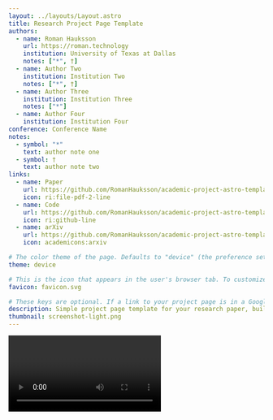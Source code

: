 ```yaml
---
layout: ../layouts/Layout.astro
title: Research Project Page Template
authors:
  - name: Roman Hauksson
    url: https://roman.technology
    institution: University of Texas at Dallas
    notes: ["*", †]
  - name: Author Two
    institution: Institution Two
    notes: ["*", †]
  - name: Author Three
    institution: Institution Three
    notes: ["*"]
  - name: Author Four
    institution: Institution Four
conference: Conference Name
notes:
  - symbol: "*"
    text: author note one
  - symbol: †
    text: author note two
links:
  - name: Paper
    url: https://github.com/RomanHauksson/academic-project-astro-template
    icon: ri:file-pdf-2-line
  - name: Code
    url: https://github.com/RomanHauksson/academic-project-astro-template
    icon: ri:github-line
  - name: arXiv
    url: https://github.com/RomanHauksson/academic-project-astro-template
    icon: academicons:arxiv

# The color theme of the page. Defaults to "device" (the preference set in the user's brower or operating system). Setting this to "light" or "dark" will override the user's preference. This is useful if your figures only look good in one theme.
theme: device

# This is the icon that appears in the user's browser tab. To customize, change the favicon.svg file in /public/, or add your own file to /public/ and change the filename here.
favicon: favicon.svg

# These keys are optional. If a link to your project page is in a Google search result, text message, or social media post, it will often appear as a "link preview card" based on its title, description, favicon, and thumbnail. After you publish your page, you can double check that these previews look right using [this tool](https://linkpreview.xyz/)
description: Simple project page template for your research paper, built with Astro and Tailwind CSS
thumbnail: screenshot-light.png
---
```





<Video source={outside} />

<HighlightedSection>

## Abstract

This is a live demo for a template you can use to create a simple project page for your research paper. See the code for the template and instructions on how to use it yourself [here](https://github.com/RomanHauksson/academic-project-astro-template). It's made with the [Astro web framework](https://astro.build/) and styled with [Tailwind CSS](https://tailwindcss.com/). You write the content in [MDX](https://mdxjs.com/), which enables markdown formatting like **bold**, _italics_, and ~strikethrough~, as well as custom components like <SmallCaps>small caps.</SmallCaps>

</HighlightedSection>

## Figures

Use the figure component to display images, videos, equations, or any other element, with an optional caption.

<Figure>
  <Image slot="figure" source={transformer} altText="Diagram of the transformer deep learning architecture." />
  <Fragment slot="caption">Diagram of the transformer deep learning architecture.</Fragment>
</Figure>

If you stored your figures as PDFs, copy them into `./src/assets/` and use the `RenderPDF` component to convert them into web-friendly images automatically.

<Figure>
  <RenderPDF slot="figure" filename="allstate-sparsity.pdf" altText="Impact of the sparsity-aware algorithm in XGBoost on the Allstate-10K dataset." />
  <Fragment slot="caption">Impact of the sparsity-aware algorithm in [XGBoost](https://arxiv.org/abs/1603.02754) on the Allstate-10K dataset.</Fragment>
</Figure>

Use the `ImageComparison` component to compare two images with an interactive slider.

<Figure>
  <ImageComparison
    slot="figure" client:load
    imageOne={dogsDiffc} imageTwo={dogsTrue}
    altTextOne="Photo of two dogs running side-by-side in shallow water, lossily compressed using the DiffC algorithm"
    altTextTwo="Original photo of two dogs running side-by-side in shallow water"
  />
  <Fragment slot="caption">A photo of two dogs running side-by-side in shallow water, lossily compressed using the [DiffC algorithm](https://jeremyiv.github.io/diffc-project-page/).</Fragment>
</Figure>

## Two columns

Use the two columns component to display two columns of content. In this example, the first column contains a figure with a YouTube video and the second column contains a figure with a custom [React](https://react.dev/) component. By default, they display side by side, but if the screen is narrow enough (for example, on mobile), they're arranged vertically.

<TwoColumns>
  <Figure slot="left">
    <YouTubeVideo slot="figure" videoId="wjZofJX0v4M" />
    <Fragment slot="caption">Take a look at this YouTube video.</Fragment>
  </Figure>
  <Figure slot="right">
    <ThreeDimensional slot="figure" filename="BoxVertexColors.glb" client:load />
    <Fragment slot="caption">Now look at this cube, rendered with React Three Fiber.</Fragment>
  </Figure>
</TwoColumns>

## LaTeX

You can also add LaTeX formulas, rendered during the build process using [KaTeX](https://katex.org/) so they're quick to load for visitors of your project page. You can write them inline, like this: <LaTeX inline formula="a^2 + b^2 = c^2" />. Or, you can write them as a block:

<LaTeX formula="\int_a^b f(x) dx" />

## Tables

Add simple tables using [GitHub Flavored Markdown syntax](https://docs.github.com/en/get-started/writing-on-github/working-with-advanced-formatting/organizing-information-with-tables):

| Model | Accuracy | F1 score | Training time (hours) |
| :--- | :---: | :---: | :---: |
| BERT-base | 0.89 | 0.87 | 4.5 |
| RoBERTa-large | 0.92 | 0.91 | 7.2 |
| DistilBERT | 0.86 | 0.84 | 2.1 |
| XLNet | 0.90 | 0.89 | 6.8 |

## BibTeX citation

Displaying your BibTeX citation in a code block makes it easy to copy and paste.

```bibtex
@misc{roman2024academic,
  author = "{Roman Hauksson}",
  title = "Academic Project Page Template",
  year = "2024",
  howpublished = "\url{https://research-template.roman.technology}",
}
```